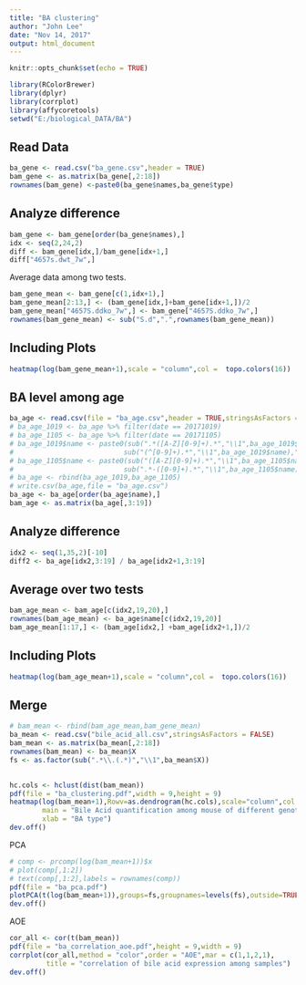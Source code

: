 ```yaml
---
title: "BA clustering"
author: "John Lee"
date: "Nov 14, 2017"
output: html_document
---
```


```r
knitr::opts_chunk$set(echo = TRUE)
```
```r
library(RColorBrewer)
library(dplyr)
library(corrplot)
library(affycoretools)
setwd("E:/biological_DATA/BA")
```

## Read Data

```r
ba_gene <- read.csv("ba_gene.csv",header = TRUE)
bam_gene <- as.matrix(ba_gene[,2:18])
rownames(bam_gene) <-paste0(ba_gene$names,ba_gene$type)
```

## Analyze difference
```r
bam_gene <- bam_gene[order(ba_gene$names),]
idx <- seq(2,24,2)
diff <- bam_gene[idx,]/bam_gene[idx+1,]
diff["4657s.dwt_7w",]
```

Average data among two tests.
```r
bam_gene_mean <- bam_gene[c(1,idx+1),]
bam_gene_mean[2:13,] <- (bam_gene[idx,]+bam_gene[idx+1,])/2
bam_gene_mean["4657S.ddko_7w",] <- bam_gene["4657S.ddko_7w",]
rownames(bam_gene_mean) <- sub("S.d",".",rownames(bam_gene_mean))
```

## Including Plots

```r
heatmap(log(bam_gene_mean+1),scale = "column",col =  topo.colors(16))
```

## BA level among age
```r
ba_age <- read.csv(file = "ba_age.csv",header = TRUE,stringsAsFactors = FALSE)
# ba_age_1019 <- ba_age %>% filter(date == 20171019)
# ba_age_1105 <- ba_age %>% filter(date == 20171105)
# ba_age_1019$name <- paste0(sub(".*([A-Z][0-9]+).*","\\1",ba_age_1019$name),".",
#                           sub("(^[0-9]+).*","\\1",ba_age_1019$name),"w")
# ba_age_1105$name <- paste0(sub("([A-Z][0-9]+).*","\\1",ba_age_1105$name),".",
#                           sub(".*-([0-9]+).*","\\1",ba_age_1105$name),"w")
# ba_age <- rbind(ba_age_1019,ba_age_1105)
# write.csv(ba_age,file = "ba_age.csv")
ba_age <- ba_age[order(ba_age$name),]
bam_age <- as.matrix(ba_age[,3:19])
```
## Analyze difference
```r
idx2 <- seq(1,35,2)[-10]
diff2 <- ba_age[idx2,3:19] / ba_age[idx2+1,3:19]
```
## Average over two tests
```r
bam_age_mean <- bam_age[c(idx2,19,20),]
rownames(bam_age_mean) <- ba_age$name[c(idx2,19,20)]
bam_age_mean[1:17,] <- (bam_age[idx2,] +bam_age[idx2+1,])/2
```
## Including Plots

```r
heatmap(log(bam_age_mean+1),scale = "column",col =  topo.colors(16))
```
## Merge
```r
# bam_mean <- rbind(bam_age_mean,bam_gene_mean)
ba_mean <- read.csv("bile_acid_all.csv",stringsAsFactors = FALSE)
bam_mean <- as.matrix(ba_mean[,2:18])
rownames(bam_mean) <- ba_mean$X
fs <- as.factor(sub(".*\\.(.*)","\\1",ba_mean$X))
  
```
  
```r
hc.cols <- hclust(dist(bam_mean))
pdf(file = "ba_clustering.pdf",width = 9,height = 9)
heatmap(log(bam_mean+1),Rowv=as.dendrogram(hc.cols),scale="column",col =  topo.colors(16),
        main = "Bile Acid quantification among mouse of different genotype and age",
        xlab = "BA type")
dev.off()
```

PCA
```r
# comp <- prcomp(log(bam_mean+1))$x
# plot(comp[,1:2])
# text(comp[,1:2],labels = rownames(comp))
pdf(file = "ba_pca.pdf")
plotPCA(t(log(bam_mean+1)),groups=fs,groupnames=levels(fs),outside=TRUE)
dev.off()
```
AOE
```r
cor_all <- cor(t(bam_mean))
pdf(file = "ba_correlation_aoe.pdf",height = 9,width = 9)
corrplot(cor_all,method = "color",order = "AOE",mar = c(1,1,2,1),
         title = "correlation of bile acid expression among samples")
dev.off()
```
